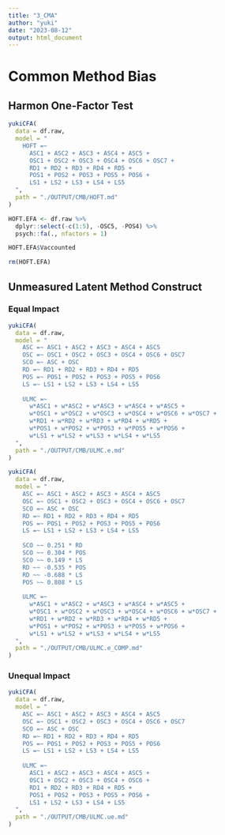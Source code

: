 ```yaml
---
title: "3_CMA"
author: "yuki"
date: "2023-08-12"
output: html_document
---
```

# Common Method Bias
## Harmon One-Factor Test
```r
yukiCFA(
  data = df.raw,
  model = "
    HOFT =~ 
      ASC1 + ASC2 + ASC3 + ASC4 + ASC5 + 
      OSC1 + OSC2 + OSC3 + OSC4 + OSC6 + OSC7 + 
      RD1 + RD2 + RD3 + RD4 + RD5 + 
      POS1 + POS2 + POS3 + POS5 + POS6 +
      LS1 + LS2 + LS3 + LS4 + LS5
  ",
  path = "./OUTPUT/CMB/HOFT.md"
)
```

```r
HOFT.EFA <- df.raw %>%
  dplyr::select(-c(1:5), -OSC5, -POS4) %>%
  psych::fa(., nfactors = 1)

HOFT.EFA$Vaccounted

rm(HOFT.EFA)
```

## Unmeasured Latent Method Construct
### Equal Impact
```r
yukiCFA(
  data = df.raw,
  model = "
    ASC =~ ASC1 + ASC2 + ASC3 + ASC4 + ASC5
    OSC =~ OSC1 + OSC2 + OSC3 + OSC4 + OSC6 + OSC7
    SCO =~ ASC + OSC
    RD =~ RD1 + RD2 + RD3 + RD4 + RD5
    POS =~ POS1 + POS2 + POS3 + POS5 + POS6
    LS =~ LS1 + LS2 + LS3 + LS4 + LS5
    
    ULMC =~ 
      w*ASC1 + w*ASC2 + w*ASC3 + w*ASC4 + w*ASC5 + 
      w*OSC1 + w*OSC2 + w*OSC3 + w*OSC4 + w*OSC6 + w*OSC7 +
      w*RD1 + w*RD2 + w*RD3 + w*RD4 + w*RD5 + 
      w*POS1 + w*POS2 + w*POS3 + w*POS5 + w*POS6 +
      w*LS1 + w*LS2 + w*LS3 + w*LS4 + w*LS5
  ",
  path = "./OUTPUT/CMB/ULMC.e.md"
)
```

```r
yukiCFA(
  data = df.raw,
  model = "
    ASC =~ ASC1 + ASC2 + ASC3 + ASC4 + ASC5
    OSC =~ OSC1 + OSC2 + OSC3 + OSC4 + OSC6 + OSC7
    SCO =~ ASC + OSC
    RD =~ RD1 + RD2 + RD3 + RD4 + RD5
    POS =~ POS1 + POS2 + POS3 + POS5 + POS6
    LS =~ LS1 + LS2 + LS3 + LS4 + LS5
    
    SCO ~~ 0.251 * RD
    SCO ~~ 0.304 * POS
    SCO ~~ 0.149 * LS
    RD ~~ -0.535 * POS
    RD ~~ -0.688 * LS
    POS ~~ 0.808 * LS
    
    ULMC =~ 
      w*ASC1 + w*ASC2 + w*ASC3 + w*ASC4 + w*ASC5 + 
      w*OSC1 + w*OSC2 + w*OSC3 + w*OSC4 + w*OSC6 + w*OSC7 +
      w*RD1 + w*RD2 + w*RD3 + w*RD4 + w*RD5 + 
      w*POS1 + w*POS2 + w*POS3 + w*POS5 + w*POS6 +
      w*LS1 + w*LS2 + w*LS3 + w*LS4 + w*LS5
  ",
  path = "./OUTPUT/CMB/ULMC.e_COMP.md"
)
```

### Unequal Impact
```r
yukiCFA(
  data = df.raw,
  model = "
    ASC =~ ASC1 + ASC2 + ASC3 + ASC4 + ASC5
    OSC =~ OSC1 + OSC2 + OSC3 + OSC4 + OSC6 + OSC7
    SCO =~ ASC + OSC
    RD =~ RD1 + RD2 + RD3 + RD4 + RD5
    POS =~ POS1 + POS2 + POS3 + POS5 + POS6
    LS =~ LS1 + LS2 + LS3 + LS4 + LS5
  
    ULMC =~ 
      ASC1 + ASC2 + ASC3 + ASC4 + ASC5 + 
      OSC1 + OSC2 + OSC3 + OSC4 + OSC6 + 
      RD1 + RD2 + RD3 + RD4 + RD5 + 
      POS1 + POS2 + POS3 + POS5 + POS6 +
      LS1 + LS2 + LS3 + LS4 + LS5
  ",
  path = "./OUTPUT/CMB/ULMC.ue.md"
)
```

